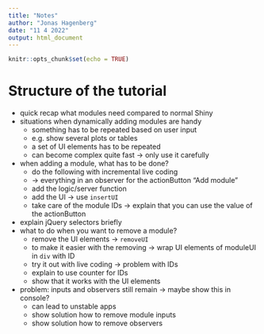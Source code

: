 ```yaml
---
title: "Notes"
author: "Jonas Hagenberg"
date: "11 4 2022"
output: html_document
---
```


```r
knitr::opts_chunk$set(echo = TRUE)
```

# Structure of the tutorial
- quick recap what modules need compared to normal Shiny
- situations when dynamically adding modules are handy
  - something has to be repeated based on user input
  - e.g. show several plots or tables
  - a set of UI elements has to be repeated
  - can become complex quite fast -> only use it carefully
- when adding a module, what has to be done?
  - do the following with incremental live coding
  - -> everything in an observer for the actionButton "Add module"
  - add the logic/server function
  - add the UI -> use `insertUI`
  - take care of the module IDs -> explain that you can use the value of the actionButton
- explain jQuery selectors briefly
- what to do when you want to remove a module?
  - remove the UI elements -> `removeUI`
  - to make it easier with the removing -> wrap UI elements of moduleUI in `div`
  with ID
  - try it out with live coding -> problem with IDs
  - explain to use counter for IDs
  - show that it works with the UI elements
- problem: inputs and observers still remain -> maybe show this in console?
  - can lead to unstable apps
  - show solution how to remove module inputs
  - show solution how to remove observers